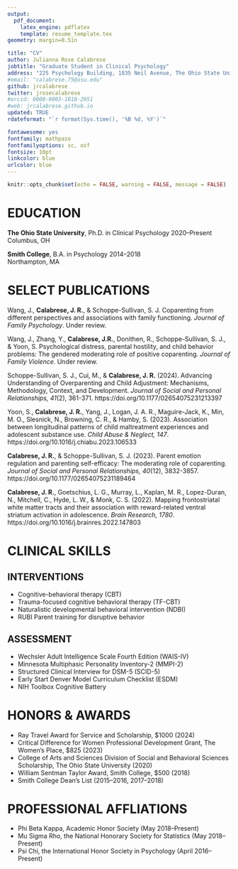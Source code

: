 ```yaml
---
output: 
  pdf_document:
    latex_engine: pdflatex
    template: resume_template.tex
geometry: margin=0.5in

title: "CV"
author: Julianna Rose Calabrese
jobtitle: "Graduate Student in Clinical Psychology"
address: "225 Psychology Building, 1835 Neil Avenue, The Ohio State University, Columbus, OH 43210"
#email: "calabrese.75@osu.edu"
github: jrcalabrese
twitter: jrosecalabrese
#orcid: 0000-0003-1010-2951
#web: jrcalabrese.github.io
updated: TRUE
rdateformat: "`r format(Sys.time(), '%B %d, %Y')`"

fontawesome: yes
fontfamily: mathpazo
fontfamilyoptions: sc, osf
fontsize: 10pt
linkcolor: blue
urlcolor: blue
---
```


```r
knitr::opts_chunk$set(echo = FALSE, warning = FALSE, message = FALSE)
```

# EDUCATION

**The Ohio State University**, Ph.D. in Clinical Psychology \hfill 2020–Present  
Columbus, OH

**Smith College**, B.A. in Psychology \hfill 2014–2018  
Northampton, MA

# SELECT PUBLICATIONS

Wang, J., **Calabrese, J. R.**, & Schoppe-Sullivan, S. J. Coparenting from different perspectives and associations with family functioning. *Journal of Family Psychology*. Under review.

Wang, J., Zhang, Y., **Calabrese, J.R.**, Donithen, R., Schoppe-Sullivan, S. J., & Yoon, S. Psychological distress, parental hostility, and child behavior problems: The gendered moderating role of positive coparenting. *Journal of Family Violence*. Under review. 

Schoppe-Sullivan, S. J., Cui, M., & **Calabrese, J. R.** (2024). Advancing Understanding of Overparenting and Child Adjustment: Mechanisms, Methodology, Context, and Development. *Journal of Social and Personal Relationships, 41*(2), 361-371. https://doi.org/10.1177/02654075231213397

Yoon, S., **Calabrese, J. R.**, Yang, J., Logan, J. A. R., Maguire-Jack, K., Min, M. O., Slesnick, N., Browning, C. R., & Hamby, S. (2023). Association between longitudinal patterns of child maltreatment experiences and adolescent substance use. *Child Abuse & Neglect, 147*. https://doi.org/10.1016/j.chiabu.2023.106533 

**Calabrese, J. R.**, & Schoppe-Sullivan, S. J. (2023). Parent emotion regulation and parenting self-efficacy: The moderating role of coparenting. *Journal of Social and Personal Relationships, 40*(12), 3832-3857. https://doi.org/10.1177/02654075231189464

**Calabrese, J. R.**, Goetschius, L. G., Murray, L., Kaplan, M. R., Lopez-Duran, N., Mitchell, C., Hyde, L. W., & Monk, C. S. (2022). Mapping frontostriatal white matter tracts and their association with reward-related ventral striatum activation in adolescence. *Brain Research, 1780*. https://doi.org/10.1016/j.brainres.2022.147803

# CLINICAL SKILLS 

## INTERVENTIONS

* Cognitive-behavioral therapy (CBT)
* Trauma-focused cognitive behavioral therapy (TF-CBT)
* Naturalistic developmental behavioral intervention (NDBI)
* RUBI Parent training for disruptive behavior

## ASSESSMENT

* Wechsler Adult Intelligence Scale Fourth Edition (WAIS-IV)
* Minnesota Multiphasic Personality Inventory-2 (MMPI-2)
* Structured Clinical Interview for DSM-5 (SCID-5)
* Early Start Denver Model Curriculum Checklist (ESDM)
* NIH Toolbox Cognitive Battery   

# HONORS & AWARDS

* Ray Travel Award for Service and Scholarship, $1000 (2024)
* Critical Difference for Women Professional Development Grant, The Women's Place, $825 (2023)
* College of Arts and Sciences Division of Social and Behavioral Sciences Scholarship, The Ohio State University (2020) 
* William Sentman Taylor Award, Smith College, $500 (2018)
* Smith College Dean’s List (2015–2016, 2017–2018)

# PROFESSIONAL AFFLIATIONS

* Phi Beta Kappa, Academic Honor Society (May 2018–Present)
* Mu Sigma Rho, the National Honorary Society for Statistics (May 2018–Present)
* Psi Chi, the International Honor Society in Psychology (April 2016–Present)